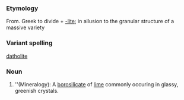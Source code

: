 ===Etymology===
From. Greek to divide + [[-lite]]; in allusion to the granular structure of a massive variety
===Variant spelling===
[[datholite]]
===Noun===
#''(Mineralogy): A [[borosilicate]] of [[lime]] commonly occuring in glassy, greenish crystals.